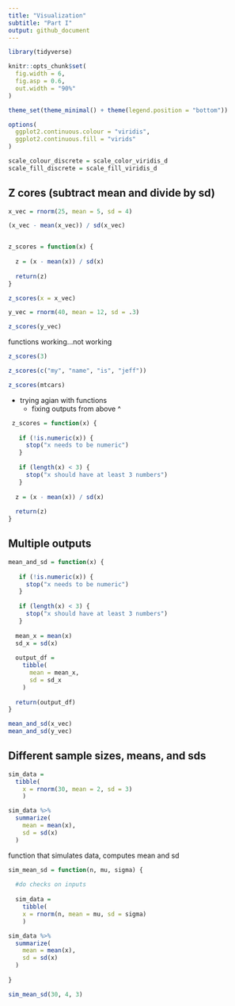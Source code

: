 ```yaml
---
title: "Visualization"
subtitle: "Part I"
output: github_document
---
```


```r
library(tidyverse)

knitr::opts_chunk$set(
  fig.width = 6,
  fig.asp = 0.6, 
  out.width = "90%"
)

theme_set(theme_minimal() + theme(legend.position = "bottom"))

options(
  ggplot2.continuous.colour = "viridis",
  ggplot2.continuous.fill = "virids"
)

scale_colour_discrete = scale_color_viridis_d
scale_fill_discrete = scale_fill_viridis_d
```

## Z cores (subtract mean and divide by sd)

```r
x_vec = rnorm(25, mean = 5, sd = 4)

(x_vec - mean(x_vec)) / sd(x_vec)


z_scores = function(x) {
  
  z = (x - mean(x)) / sd(x)
 
  return(z)
}

z_scores(x = x_vec)

y_vec = rnorm(40, mean = 12, sd = .3)

z_scores(y_vec)
```


functions working...not working 
 

```r
z_scores(3)

z_scores(c("my", "name", "is", "jeff"))

z_scores(mtcars)

```

 - trying agian with functions
      - fixing outputs from above ^
 
```r
 z_scores = function(x) {
   
   if (!is.numeric(x)) {
     stop("x needs to be numeric")
   }
   
   if (length(x) < 3) {
     stop("x should have at least 3 numbers")
   }
  
  z = (x - mean(x)) / sd(x)
 
  return(z)
}
```
 

## Multiple outputs 

```r
mean_and_sd = function(x) {
   
   if (!is.numeric(x)) {
     stop("x needs to be numeric")
   }
   
   if (length(x) < 3) {
     stop("x should have at least 3 numbers")
   }
  
  mean_x = mean(x)
  sd_x = sd(x)
  
  output_df = 
    tibble(
      mean = mean_x, 
      sd = sd_x
    )
 
  return(output_df)
}

mean_and_sd(x_vec)
mean_and_sd(y_vec)
```



## Different sample sizes, means, and sds

```r
sim_data = 
  tibble( 
    x = rnorm(30, mean = 2, sd = 3)
    )

sim_data %>%
  summarize(
    mean = mean(x), 
    sd = sd(x)
  )

```


function that simulates data, computes mean and sd

```r
sim_mean_sd = function(n, mu, sigma) {
 
  #do checks on inputs
  
  sim_data = 
    tibble( 
    x = rnorm(n, mean = mu, sd = sigma)
    )

sim_data %>%
  summarize(
    mean = mean(x), 
    sd = sd(x)
  )
  
}

sim_mean_sd(30, 4, 3)


```


